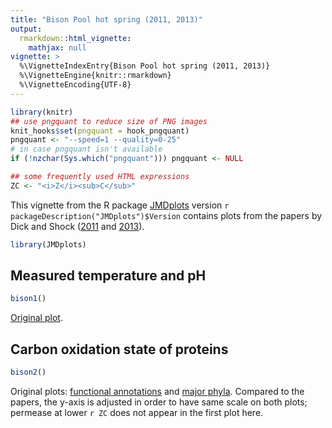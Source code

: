 ```yaml
---
title: "Bison Pool hot spring (2011, 2013)"
output: 
  rmarkdown::html_vignette:
    mathjax: null
vignette: >
  %\VignetteIndexEntry{Bison Pool hot spring (2011, 2013)}
  %\VignetteEngine{knitr::rmarkdown}
  %\VignetteEncoding{UTF-8}
---
```


```r
library(knitr)
## use pngquant to reduce size of PNG images
knit_hooks$set(pngquant = hook_pngquant)
pngquant <- "--speed=1 --quality=0-25"
# in case pngquant isn't available
if (!nzchar(Sys.which("pngquant"))) pngquant <- NULL 
```

```r
## some frequently used HTML expressions
ZC <- "<i>Z</i><sub>C</sub>"
```

This vignette from the R package [JMDplots](https://github.com/jedick/JMDplots) version `r packageDescription("JMDplots")$Version` contains plots from the papers by Dick and Shock (<a href="https://doi.org/10.1371/journal.pone.0022782" title="Calculation of the relative chemical stabilities of proteins as a function of temperature and redox chemistry in a hot spring">2011</a> and <a href="https://doi.org/10.1371/journal.pone.0072395" title="A metastable equilibrium model for the relative abundances of microbial phyla in a hot spring">2013</a>).

```r
library(JMDplots)
```

## Measured temperature and pH
```r
bison1()
```
[Original plot](https://doi.org/10.1371/journal.pone.0022782.g005).

## Carbon oxidation state of proteins
```r
bison2()
```
Original plots: [functional annotations](https://doi.org/10.1371/journal.pone.0022782.g004) and [major phyla](https://doi.org/10.1371/journal.pone.0072395.g001).
Compared to the papers, the y-axis is adjusted in order to have same scale on both plots; permease at lower `r ZC` does not appear in the first plot here.
